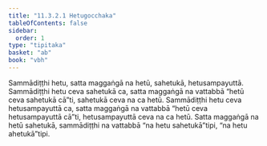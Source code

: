 ```yaml
---
title: "11.3.2.1 Hetugocchaka"
tableOfContents: false
sidebar:
  order: 1
type: "tipitaka"
basket: "ab"
book: "vbh"
---
```



<DynamicBreadcrumb />

<Division number="507" book="vbh" bookNo="30" page="251">

<Paragraph number="1691" book="vbh">
Sammādiṭṭhi hetu, satta maggaṅgā na hetū, sahetukā, hetusampayuttā. Sammādiṭṭhi hetu ceva sahetukā ca, satta maggaṅgā na vattabbā “hetū ceva sahetukā cā”ti, sahetukā ceva na ca hetū. Sammādiṭṭhi hetu ceva hetusampayuttā ca, satta maggaṅgā na vattabbā “hetū ceva hetusampayuttā cā”ti, hetusampayuttā ceva na ca hetū. Satta maggaṅgā na hetū sahetukā, sammādiṭṭhi na vattabbā “na hetu sahetukā”tipi, “na hetu ahetukā”tipi.
</Paragraph>
</Division>